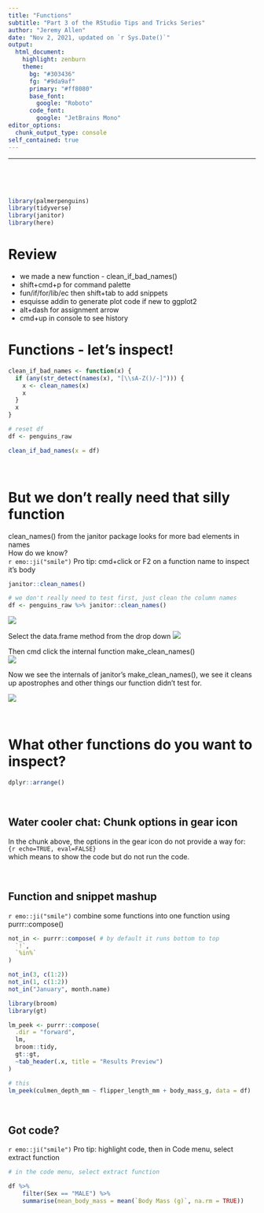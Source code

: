 ```yaml
---
title: "Functions"
subtitle: "Part 3 of the RStudio Tips and Tricks Series"
author: "Jeremy Allen"
date: "Nov 2, 2021, updated on `r Sys.Date()`"
output:
  html_document:
    highlight: zenburn
    theme:
      bg: "#303436"
      fg: "#9da9af"
      primary: "#ff8080"
      base_font:
        google: "Roboto"
      code_font:
        google: "JetBrains Mono"
editor_options: 
  chunk_output_type: console
self_contained: true
---
```

---

<br>  
<br>  

```r

library(palmerpenguins)
library(tidyverse)
library(janitor)
library(here)

```

# Review

- we made a new function - clean_if_bad_names()
- shift+cmd+p for command palette
- fun/if/for/lib/ec then shift+tab to add snippets
- esquisse addin to generate plot code if new to ggplot2
- alt+dash for assignment arrow 
- cmd+up in console to see history

# Functions - let's inspect!

```r

clean_if_bad_names <- function(x) {
  if (any(str_detect(names(x), "[\\sA-Z()/-]"))) {
    x <- clean_names(x)
    x
  }
  x
}

# reset df
df <- penguins_raw

clean_if_bad_names(x = df)

```

<br>

# But we don't really need that silly function

clean_names() from the janitor package looks for more bad elements in names\
How do we know?\
`r emo::ji("smile")` Pro tip: cmd+click or F2 on a function name to inspect it's body

```r

janitor::clean_names()

```


```r

# we don't really need to test first, just clean the column names
df <- penguins_raw %>% janitor::clean_names()

```

![](images/inspect1.png)\

Select the data.frame method from the drop down ![](images/inspect2.png)

Then cmd click the internal function make_clean_names()\
![](images/inspect3.png)

Now we see the internals of janitor's make_clean_names(), we see it cleans up apostrophes and other things our function didn't test for.\

![](images/inspect4.png)

<br>

# What other functions do you want to inspect?

```r

dplyr::arrange()

```

<br>

## Water cooler chat: Chunk options in gear icon

In the chunk above, the options in the gear icon do not provide a way for:\
`{r echo=TRUE, eval=FALSE}`\
which means to show the code but do not run the code.

<br>

## Function and snippet mashup
`r emo::ji("smile")` combine some functions into one function using purrr::compose()  

```r

not_in <- purrr::compose( # by default it runs bottom to top
  `!`,
  `%in%`
)

```


```r

not_in(3, c(1:2))
not_in(1, c(1:2))
not_in("January", month.name)

```

```r
library(broom)
library(gt)

lm_peek <- purrr::compose(
  .dir = "forward",
  lm,
  broom::tidy,
  gt::gt,
  ~tab_header(.x, title = "Results Preview")
)

# this
lm_peek(culmen_depth_mm ~ flipper_length_mm + body_mass_g, data = df)

```

<br>  

## Got code?
`r emo::ji("smile")` Pro tip: highlight code, then in Code menu, select extract function
```r

# in the code menu, select extract function

df %>% 
    filter(Sex == "MALE") %>% 
    summarise(mean_body_mass = mean(`Body Mass (g)`, na.rm = TRUE))

```

